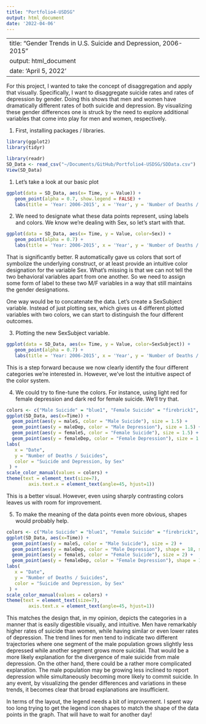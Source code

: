 ```yaml
---
title: "Portfolio4-USDSG"
output: html_document
date: '2022-04-06'
---
```


---
title: "Gender Trends in U.S. Suicide and Depression, 2006-2015"
output: html_document
date: 'April 5, 2022'
---

For this project, I wanted to take the concept of disaggregation and apply that visually. Specifically, I want to disaggregate suicide rates and rates of depression by gender. Doing this shows that men and women have dramatically different rates of both suicide and depression. By visualizing these gender differences one is struck by the need to explore additional variables that come into play for men and women, respectively. 

1) First, installing packages / libraries. 

```r
library(ggplot2)
library(tidyr)
```

```r
library(readr)
SD_Data <- read_csv("~/Documents/GitHub/Portfolio4-USDSG/SDData.csv") 
View(SD_Data)
```

1) Let's take a look at our basic plot
```r
ggplot(data = SD_Data, aes(x= Time, y = Value)) +
   geom_point(alpha = 0.7, show.legend = FALSE) +
   labs(title = 'Year: 2006-2015', x = 'Year', y = 'Number of Deaths / Suicides')
```

2) We need to designate what these data points represent, using labels and colors. We know we're dealing with Sex, so let's start with that. 
```r
ggplot(data = SD_Data, aes(x= Time, y = Value, color=Sex)) +
   geom_point(alpha = 0.7) +
   labs(title = 'Year: 2006-2015', x = 'Year', y = 'Number of Deaths / Suicides', color = "Sex")
```

That is significantly better. R automatically gave us colors that sort of symbolize the underlying construct, or at least provide an intuitive color designation for the variable Sex. What's missing is that we can not tell the two behavioral variables apart from one another. So we need to assign some form of label to these two M/F variables in a way that still maintains the gender designations.

One way would be to concatenate the data. Let's create a SexSubject variable. Instead of just plotting sex, which gives us 4 different plotted variables with two colors, we can start to distinguish the four different outcomes.   

3) Plotting the new SexSubject variable.
```r
ggplot(data = SD_Data, aes(x= Time, y = Value, color=SexSubject)) +
   geom_point(alpha = 0.7) +
   labs(title = 'Year: 2006-2015', x = 'Year', y = 'Number of Deaths / Suicides', color = "Suicide and Depression, by Sex")
```

This is a step forward because we now clearly identify the four different categories we're interested in. However, we've lost the intuitive aspect of the color system. 

4) We could try to fine-tune the colors. For instance, using light red for female depression and dark red for female suicide. We'll try that. 

```r
colors <- c("Male Suicide" = "blue1", "Female Suicide" = "firebrick1", "Male Depression" = "lightblue2", "Female Depression" = "lightpink")
ggplot(SD_Data, aes(x=Time)) +
  geom_point(aes(y = maleS, color = "Male Suicide"), size = 1.5) +
  geom_point(aes(y = maleDep, color = "Male Depression"), size = 1.5) +
  geom_point(aes(y = femaleS, color = "Female Suicide"), size = 1.5) +
  geom_point(aes(y = femaleDep, color = "Female Depression"), size = 1.5) +
labs(                                
   x = "Date",
   y = "Number of Deaths / Suicides",
   color = "Suicide and Depression, by Sex"
 ) +
scale_color_manual(values = colors) +
theme(text = element_text(size=7),
        axis.text.x = element_text(angle=45, hjust=1))
```

This is a better visual. However, even using sharply contrasting colors leaves us with room for improvement. 

5) To make the meaning of the data points even more obvious, shapes would probably help. 

```r
colors <- c("Male Suicide" = "blue1", "Female Suicide" = "firebrick1", "Male Depression" = "lightblue2", "Female Depression" = "lightpink")
ggplot(SD_Data, aes(x=Time)) +
  geom_point(aes(y = maleS, color = "Male Suicide"), size = 2) +
  geom_point(aes(y = maleDep, color = "Male Depression"), shape = 18, size = 2) +
  geom_point(aes(y = femaleS, color = "Female Suicide"), size = 2) +
  geom_point(aes(y = femaleDep, color = "Female Depression"), shape = 18, size = 2) +
labs(                                
   x = "Date",
   y = "Number of Deaths / Suicides",
   color = "Suicide and Depression, by Sex"
 ) +
scale_color_manual(values = colors) +
theme(text = element_text(size=7),
        axis.text.x = element_text(angle=45, hjust=1))
```

This matches the design that, in my opinion, depicts the categories in a manner that is easily digestible visually, and intuitive. 
Men have remarkably higher rates of suicide than women, while having similar or even lower rates of depression. The trend lines for men tend to indicate two different trajectories where one segment of the male population grows slightly less depressed while another segment grows more suicidal. That would be a more likely explanation for the divergence of male suicide from male depression. 
On the other hand, there could be a rather more complicated explanation. The male population may be growing less inclined to report depression while simultaneously becoming more likely to commit suicide. In any event, by visualizing the gender differences and variations in these trends, it becomes clear that broad explanations are insufficient.

In terms of the layout, the legend needs a bit of improvement. I spent way too long trying to get the legend icon shapes to match the shape of the data points in the graph. That will have to wait for another day!

